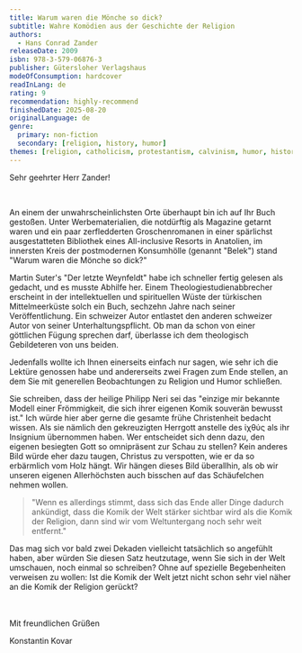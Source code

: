 ```yaml
---
title: Warum waren die Mönche so dick?
subtitle: Wahre Komödien aus der Geschichte der Religion
authors: 
  - Hans Conrad Zander
releaseDate: 2009
isbn: 978-3-579-06876-3
publisher: Gütersloher Verlagshaus
modeOfConsumption: hardcover
readInLang: de
rating: 9
recommendation: highly-recommend
finishedDate: 2025-08-20
originalLanguage: de
genre:
  primary: non-fiction
  secondary: [religion, history, humor]
themes: [religion, catholicism, protestantism, calvinism, humor, history]
---
```


Sehr geehrter Herr Zander!

<br />

An einem der unwahrscheinlichsten Orte überhaupt bin ich auf Ihr Buch gestoßen. Unter Werbematerialien, die notdürftig als Magazine getarnt waren und ein paar zerfledderten Groschenromanen in einer spärlichst ausgestatteten Bibliothek eines All-inclusive Resorts in Anatolien, im innersten Kreis der postmodernen Konsumhölle (genannt "Belek") stand "Warum waren die Mönche so dick?"

Martin Suter's "Der letzte Weynfeldt" habe ich schneller fertig gelesen als gedacht, und es musste Abhilfe her. Einem Theologiestudienabbrecher erscheint in der intellektuellen und spirituellen Wüste der türkischen Mittelmeerküste solch ein Buch, sechzehn Jahre nach seiner Veröffentlichung. Ein schweizer Autor entlastet den anderen schweizer Autor von seiner Unterhaltungspflicht. Ob man da schon von einer göttlichen Fügung sprechen darf, überlasse ich dem theologisch Gebildeteren von uns beiden. 

Jedenfalls wollte ich Ihnen einerseits einfach nur sagen, wie sehr ich die Lektüre genossen habe und andererseits zwei Fragen zum Ende stellen, an dem Sie mit generellen Beobachtungen zu Religion und Humor schließen.

Sie schreiben, dass der heilige Philipp Neri sei das "einzige mir bekannte Modell einer Frömmigkeit, die sich ihrer eigenen Komik souverän bewusst ist." Ich würde hier aber gerne die gesamte frühe Christenheit bedacht wissen. Als sie nämlich den gekreuzigten Herrgott anstelle des <span class="text-sm">ἰχθύς</span> als ihr Insignium übernommen haben. Wer entscheidet sich denn dazu, den eigenen besiegten Gott so omnipräsent zur Schau zu stellen? Kein anderes Bild würde eher dazu taugen, Christus zu verspotten, wie er da so erbärmlich vom Holz hängt. Wir hängen dieses Bild überallhin, als ob wir unseren eigenen Allerhöchsten auch bisschen auf das Schäufelchen nehmen wollen.

> "Wenn es allerdings stimmt, dass sich das Ende aller Dinge dadurch ankündigt, dass die Komik der Welt stärker sichtbar wird als die Komik der Religion, dann sind wir vom Weltuntergang noch sehr weit entfernt."

Das mag sich vor bald zwei Dekaden vielleicht tatsächlich so angefühlt haben, aber würden Sie diesen Satz heutzutage, wenn Sie sich in der Welt umschauen, noch einmal so schreiben? Ohne auf spezielle Begebenheiten verweisen zu wollen: Ist die Komik der Welt jetzt nicht schon sehr viel näher an die Komik der Religion gerückt?

<br />
<br />
Mit freundlichen Grüßen

Konstantin Kovar

